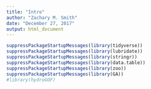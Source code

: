 ```yaml
---
title: "Intro"
author: "Zachary M. Smith"
date: "December 27, 2017"
output: html_document
---
```


```r
suppressPackageStartupMessages(library(tidyverse))
suppressPackageStartupMessages(library(lubridate))
suppressPackageStartupMessages(library(stringr))
suppressPackageStartupMessages(library(data.table))
suppressPackageStartupMessages(library(zoo))
suppressPackageStartupMessages(library(GA))
#library(hydroGOF)
```

